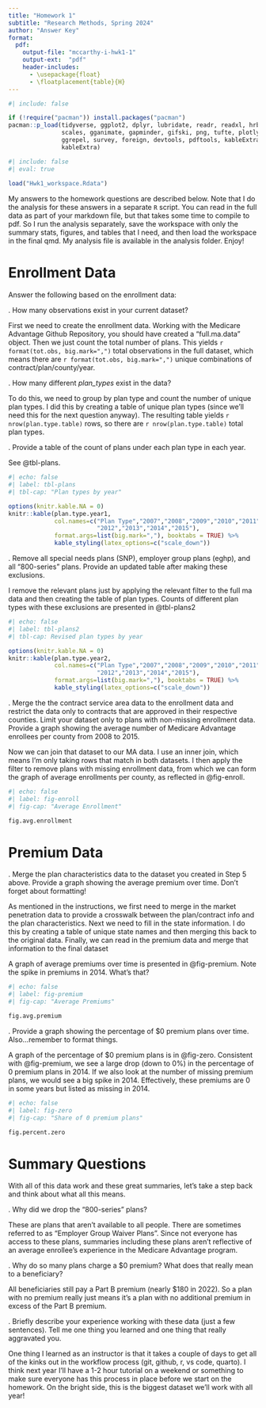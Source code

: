 ```yaml
---
title: "Homework 1"
subtitle: "Research Methods, Spring 2024"
author: "Answer Key"
format:
  pdf:
    output-file: "mccarthy-i-hwk1-1"
    output-ext:  "pdf"
    header-includes:
      - \usepackage{float}
      - \floatplacement{table}{H}
---
```


```r
#| include: false

if (!require("pacman")) install.packages("pacman")
pacman::p_load(tidyverse, ggplot2, dplyr, lubridate, readr, readxl, hrbrthemes, fixest,
               scales, gganimate, gapminder, gifski, png, tufte, plotly, OECD,
               ggrepel, survey, foreign, devtools, pdftools, kableExtra, modelsummary,
               kableExtra)
```



```r
#| include: false
#| eval: true
 
load("Hwk1_workspace.Rdata")
```


My answers to the homework questions are described below. Note that I do the analysis for these answers in a separate `R` script. You can read in the full data as part of your markdown file, but that takes some time to compile to pdf. So I run the analysis separately, save the workspace with only the summary stats, figures, and tables that I need, and then load the workspace in the final qmd. My analysis file is available in the analysis folder. Enjoy!

\newpage
# Enrollment Data
Answer the following based on the enrollment data:

\vspace{.2in}
\noindent 1. How many observations exist in your current dataset?<br>

First we need to create the enrollment data. Working with the Medicare Advantage Github Repository, you should have created a "full.ma.data" object. Then we just count the total number of plans. This yields `r format(tot.obs, big.mark=",")` total observations in the full dataset, which means there are `r format(tot.obs, big.mark=",")` unique combinations of contract/plan/county/year. 

\newpage
\noindent 2. How many different *plan_types* exist in the data? <br>

To do this, we need to group by plan type and count the number of unique plan types. I did this by creating a table of unique plan types (since we'll need this for the next question anyway). The resulting table yields `r nrow(plan.type.table)` rows, so there are `r nrow(plan.type.table)` total plan types. 


\newpage
\noindent 3. Provide a table of the count of plans under each plan type in each year.<br>

See @tbl-plans.

```r
#| echo: false
#| label: tbl-plans
#| tbl-cap: "Plan types by year"

options(knitr.kable.NA = 0)
knitr::kable(plan.type.year1, 
             col.names=c("Plan Type","2007","2008","2009","2010","2011",
                         "2012","2013","2014","2015"),
             format.args=list(big.mark=","), booktabs = TRUE) %>%
             kable_styling(latex_options=c("scale_down"))
```




\newpage
\noindent 4. Remove all special needs plans (SNP), employer group plans (eghp), and all "800-series" plans. Provide an updated table after making these exclusions.

I remove the relevant plans just by applying the relevant filter to the full ma data and then creating the table of plan types. Counts of different plan types with these exclusions are presented in @tbl-plans2

```r
#| echo: false
#| label: tbl-plans2
#| tbl-cap: Revised plan types by year

options(knitr.kable.NA = 0)
knitr::kable(plan.type.year2, 
             col.names=c("Plan Type","2007","2008","2009","2010","2011",
                         "2012","2013","2014","2015"),
             format.args=list(big.mark=","), booktabs = TRUE) %>%
             kable_styling(latex_options=c("scale_down"))
``` 




\newpage
\noindent 5. Merge the the contract service area data to the enrollment data and restrict the data only to contracts that are approved in their respective counties. Limit your dataset only to plans with non-missing enrollment data. Provide a graph showing the average number of Medicare Advantage enrollees per county from 2008 to 2015.<br>

Now we can join that dataset to our MA data. I use an inner join, which means I'm only taking rows that match in both datasets. I then apply the filter to remove plans with missing enrollment data, from which we can form the graph of average enrollments per county, as reflected in @fig-enroll.

```r
#| echo: false
#| label: fig-enroll
#| fig-cap: "Average Enrollment"

fig.avg.enrollment
```


\newpage
# Premium Data

\noindent 6. Merge the plan characteristics data to the dataset you created in Step 5 above. Provide a graph showing the average premium over time. Don't forget about formatting!<br>

As mentioned in the instructions, we first need to merge in the market penetration data to provide a crosswalk between the plan/contract info and the plan characteristics. Next we need to fill in the state information. I do this by creating a table of unique state names and then merging this back to the original data. Finally, we can read in the premium data and merge that information to the final dataset

A graph of average premiums over time is presented in @fig-premium. Note the spike in premiums in 2014. What's that?

```r
#| echo: false
#| label: fig-premium
#| fig-cap: "Average Premiums"

fig.avg.premium
```



\newpage
\noindent 7. Provide a graph showing the percentage of $0 premium plans over time. Also...remember to format things.

A graph of the percentage of $0 premium plans is in @fig-zero. Consistent with @fig-premium, we see a large drop (down to 0%) in the percentage of 0 premium plans in 2014. If we also look at the number of missing premium plans, we would see a big spike in 2014. Effectively, these premiums are 0 in some years but listed as missing in 2014.


```r
#| echo: false
#| label: fig-zero
#| fig-cap: "Share of 0 premium plans"

fig.percent.zero
```


\newpage
# Summary Questions
With all of this data work and these great summaries, let's take a step back and think about what all this means.

\vspace{.2in}
\noindent 8. Why did we drop the "800-series" plans?<br>

These are plans that aren't available to all people. There are sometimes referred to as "Employer Group Waiver Plans". Since not everyone has access to these plans, summaries including these plans aren't reflective of an average enrollee's experience in the Medicare Advantage program.


\newpage
\noindent 9. Why do so many plans charge a $0 premium? What does that really mean to a beneficiary?<br>

All beneficiaries still pay a Part B premium (nearly $180 in 2022). So a plan with no premium really just means it's a plan with no additional premium in excess of the Part B premium. 


\newpage
\noindent 10. Briefly describe your experience working with these data (just a few sentences). Tell me one thing you learned and one thing that really aggravated you.<br>

One thing I learned as an instructor is that it takes a couple of days to get all of the kinks out in the workflow process (git, github, r, vs code, quarto). I think next year I'll have a 1-2 hour tutorial on a weekend or something to make sure everyone has this process in place before we start on the homework. On the bright side, this is the biggest dataset we'll work with all year!

